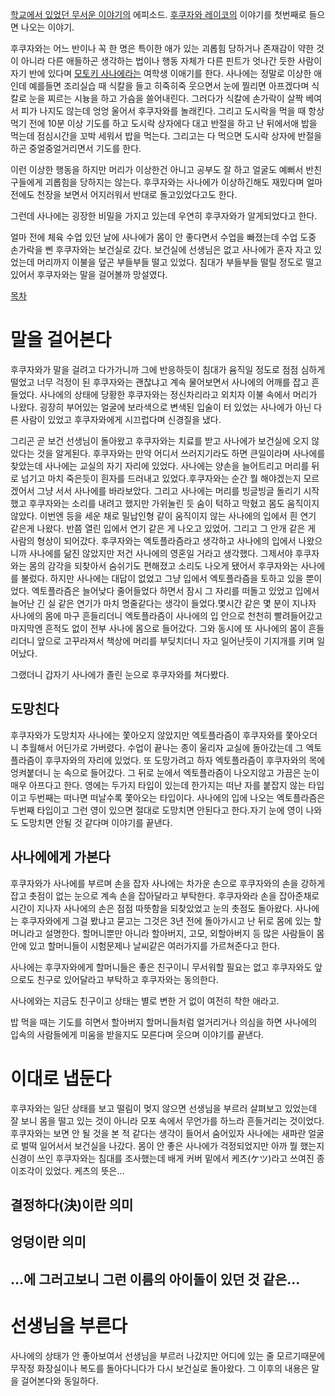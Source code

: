 [[학교에서 있었던 무서운 이야기]]의 에피소드. [[후쿠자와 레이코]]의 이야기를 첫번째로 들으면 나오는 이야기.


후쿠자와는 어느 반이나 꼭 한 명은 특이한 애가 있는 괴롭힘 당하거나 존재감이 약한 것이 아니라 다른 애들하곤 생각하는 법이나 행동 자체가 다른 핀트가 엇나간 듯한 사람이 자기 반에 있다며 [[모토키 사나에]]라는 여학생 이애기를 한다.
사나에는 정말로 이상한 애인데 예를들면 조리실습 때 식칼을 들고 히죽히죽 웃으면서 눈에 찔리면 아프겠다며 식칼로 눈을 찌르는 시늉을 하고 가슴을 쓸어내린다. 그러다가 식칼에 손가락이 살짝 베여서 피가 나지도 않는데 엉엉 울어서 후쿠자와를 놀래킨다.
그리고 도시락을 먹을 때 항상 먹기 전에 10분 이상 기도를 하고 도시락 상자에다 대고 반절을 하고 난 뒤에서애 밥을 먹는데 점심시간을 꼬박 세워서 밥을 먹는다. 그리고는 다 먹으면 도시락 상자에 반절을 하곤 중얼중얼거리면서 기도를 한다.

이런 이상한 행동을 하지만 머리가 이상한건 아니고 공부도 잘 하고 얼굴도 예뻐서 반친구들에게 괴롭힘을 당하지는 않는다.
후쿠자와는 사나에가 이상하긴해도 재밌다며 얼마전에도 천장을 보면서 어지러워서 반대로 돌고있었다고도 한다.

그런데 사나에는 굉장한 비밀을 가지고 있는데 우연히 후쿠자와가 알게되었다고 한다.

얼마 전에 체육 수업 있던 날에 사나에가 몸이 안 좋다면서 수업을 빠졌는데 수업 도중 손가락을 삔 후쿠자와는 보건실로 갔다.
보건실에 선생님은 없고 사나에가 혼자 자고 있었는데 머리까지 이불을 덮곤 부들부들 떨고 있었다.
침대가 부들부들 떨릴 정도로 떨고 있어서 후쿠자와는 말을 걸어볼까 망설였다.


[[목차]]
= 말을 걸어본다 =
후쿠자와가 말을 걸려고 다가가니까 그에 반응하듯이 침대가 윰직일 정도로 점점 심하게 떨었고 너무 걱정이 된 후쿠자와는 괜찮냐고 계속 물어보면서 사나에의 어깨를 잡고 흔들었다. 사나에의 상태에 당황한 후쿠자와는 정신차리라고 외치자 이불 속에서 머리가 나왔다.
굉장히 부어있는 얼굴에 보라색으로 변색된 입술이 터 있었는 사나에가 아닌 다른 사람이 있었고 후쿠자와에게 시끄럽다며 신경질을 냈다.

그리곤 곧 보건 선생님이 돌아왔고 후쿠자와는 치료를 받고 사나에가 보건실에 오지 않았다는 것을 알게된다.
후쿠자와는 만약 어디서 쓰러지기라도 하면 큰일이라며 사나에를 찾았는데 사나에는 교실의 자기 자리에 있었다.
사나에는 양손을 늘어트리고 머리를 뒤로 넘기고 마치 죽은듯이  흰자를 드러내고 있었다.후쿠자와는 순간 뭘 해야겠는지 모르겠어서 그냥 서서 사나에를 바라보았다.
그리고 사나에는 머리를 빙글빙글 돌리기 시작했고 후쿠자와는 소리를 내려고 했지만 가위눌린 듯 숨이 턱하고 막혔고 몸도 움직이지 않았다.
이번엔 등을 세운 채로 밀납인형 같이 움직이지 않는 사나에의 입에서 흰 연기 같은게 나왔다.
반쯤 열린 입에서 연기 같은 게 나오고 있었어. 그리고 그 안개 같은 게 사람의 형상이 되어갔다.
후쿠자와는 엑토플라즘라고 생각하고 사나에의 입에서 나왔으니까 사나에를 닮진 않았지만 저건 사나에의 영혼일 거라고 생각했다.
그제서야 후쿠자와는 몸의 감각을 되찾아서 숨쉬기도 편해졌고 소리도 나오게 됐어서 후쿠자와는 사나에를 불렀다. 하지만 사나에는 대답이 없었고 그냥 입에서 엑토플라즘을 토하고 있을 뿐이었다. 엑토플라즘은 늘어낮다 줄어들었다 하면서 잠시 그 자리를 떠돌고 있었고 입에서 늘어난 긴 실 같은 연기가 마치 명줄같다는 생각이 들었다.몇시간 같은 몇 분이 지나자 사나에의 몸에 마구 흔들리더니 엑토플라즘이 사나에의 입 안으로 천천히 빨려들어갔고 마지막엔 흔적도 없이 전부 사나에 몸으로 들어갔다. 그와 동시에 또 사나에의 몸이 흔들리더니 앞으로 고꾸라져서 책상에 머리를 부딪치더니 자고 일어난듯이 기지개를 키며 일어났다.

그랬더니 갑자기 사나에가 졸린 눈으로 후쿠자와를 쳐다봤다.

== 도망친다 ==
후쿠자와가 도망치자 사나에는 쫓아오지 않았지만 엑토플라즘이 후쿠자와를 쫓아오더니 추월해서 어딘가로 가버렸다. 수업이 끝나는 종이 울리자 교실에 돌아갔는데 그 엑토플라즘이 후쿠자와의 자리에 있었다. 또 도망가려고 하자 엑토플라즘이 후쿠자와의 목에 엉켜붙더니 눈 속으로 들어갔다. 그 뒤로 눈에서 엑토플라즘이 나오지않고 가끔은 눈이 매우 아프다고 한다.
영에는 두가지 타입이 있는데 한가지는 떠난 자를 붙잡지 않는 타입이고 두번째는 떠나면 떠날수록 쫓아오는 타입이다. 사나에의 입에 나오는 엑토플라즘은 두번째 타입이고 그런 영이 있으면 절대로 도망치면 안된다고 한다.자기 눈에 영이 나와도 도망치면 안될 것 같다며 이야기를 끝낸다.

== 사나에에게 가본다 ==
후쿠자와가 사나에를 부르며 손을 잡자 사나에는 차가운 손으로 후쿠자와의 손을 강하게 잡고 촛점이 없는 눈으로  계속 손을 잡아달라고 부탁한다. 후쿠자와라 손을 잡아준채로 시간이 지나자 사나에의 손은 점점 따뜻함을 되찾았었고 눈의 촛점도 돌아왔다.
사나에는 후쿠자와에게 그걸 봤냐고 묻고는 그것은 3년 전에 돌아가시고 난 뒤로 몸에 있는 할머니라고 설명한다. 할머니뿐만 아니라 할아버지, 고모, 외할아버지 등 많은 사람들이 몸 안에 있고 할머니들이 시험문제나 날씨같은 여러가지를 가르쳐준다고 한다.

사나에는 후쿠자와에게 할머니들은 좋은 친구이니 무서워할 필요는 없고 후쿠자와도 앞으로도 친구로 있어달라고 부탁하고 후쿠자와는 동의한다.

사나에와는 지금도 친구이고 상태는 별로 변한 거 없이 여전히 착한 애라고.

밥 먹을 때는 기도를 히면서 할아버지 할머니들처럼 얼거리거나 의심을 하면 사나에의 입속의 사람들에게 미움을 받을지도 모른다며 웃으며 이야기를 끝낸다.

= 이대로 냅둔다 =
후쿠자와는 일단 상태를 보고 떨림이 멎지 않으면 선생님을 부르러 살펴보고 있었는데 잘 보니 몸을 떨고 있는 것이 아니라 모포 속에서 무언가를 하느라 흔들거리는 것이었다. 후쿠자와는 보면 안 될 것을 본 적 같다는 생각이 들어서 숨어있자 사나에는 새파란 얼굴로 벌떡 일어서서 보건실을 나갔다. 몸이 안 좋은 사나에가 걱정되었지만 아까 뭘 했는지 신경이 쓰인 후쿠자와는 침대를 조사했는데 배게 커버 밑에서 케츠(ケツ)라고 쓰여진 종이조각이 있었다. 케츠의 뜻은...
== 결정하다(決)이란 의미 ==
== 엉덩이란 의미 ==
== ...에 그러고보니 그런 이름의 아이돌이 있던 것 같은... ==

= 선생님을 부른다 =
사나에의 상태가 안 좋아보여서 선생님을 부르러 나갔지만 어디에 있는 줄 모르기때문에 무작정 화장실이나 복도를 돌아다니다가 다시 보건실로 돌아왔다. 그 이후의 내용은 말을 걸어본다와 동일하다.
